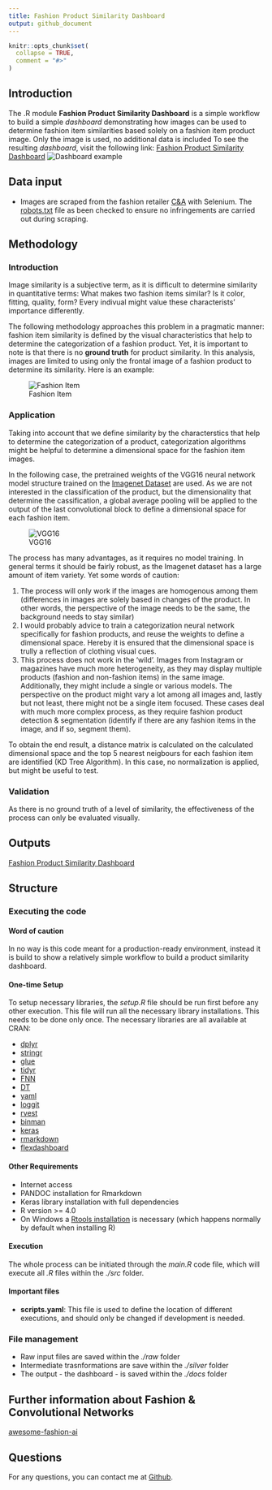 ```yaml
---
title: Fashion Product Similarity Dashboard
output: github_document
---
```


```r
knitr::opts_chunk$set(
  collapse = TRUE,
  comment = "#>"
)
```


## Introduction
The .R module **Fashion Product Similarity Dashboard** is a simple workflow to build a simple *dashboard* demonstrating how images can be used to determine fashion item similarities based solely on a fashion item product image. Only the image is used, no additional data is included To see the resulting *dashboard*, visit the following link:
[Fashion Product Similarity Dashboard](https://matbmeijer.github.io/fashion_product_similarity_dashboard/)
![Dashboard example](ressources/dashboard_example.png)

## Data input
- Images are scraped from the fashion retailer [C&A](https://www.c-and-a.com/es/es/shop) with Selenium. The [robots.txt](https://www.c-and-a.com/robots.txt) file as been checked to ensure no infringements are carried out during scraping.

## Methodology

### Introduction


Image similarity is a subjective term, as it is difficult to determine similarity in quantitative terms: 
What makes two fashion items similar? Is it color, fitting, quality, form? Every indivual might value these characterists' importance differently.

The following methodology approaches this problem in a pragmatic manner: fashion item similarity is defined by the visual characteristics that help to determine the categorization of a fashion product. Yet, it is important to note is that there is no **ground truth** for product similarity.
In this analysis, images are limited to using only the frontal image of a fashion product to determine its similarity. Here is an example:

![Fashion Item](ressources/fashion_item.jpg)

### Application

Taking into account that we define similarity by the characterstics that help to determine the categorization of a product, categorization algorithms might be helpful to determine a dimensional space for the fashion item images.

In the following case, the pretrained weights of the VGG16 neural network model structure trained on the [Imagenet Dataset](https://www.image-net.org/) are used. As we are not interested in the classification of the product, but the dimensionality that determine the cassification, a global average pooling will be applied to the output of the last convolutional block to define a dimensional space for each fashion item.

![VGG16](ressources/VGG16.png)

The process has many advantages, as it requires no model training. In general terms it should be fairly robust, as the Imagenet dataset has a large amount of item variety. Yet some words of caution:

1. The process will only work if the images are homogenous among them (differences in images are solely based in changes of the product. In other words, the perspective of the image needs to be the same, the background needs to stay similar)
2. I would probably advice to train a categorization neural network specifically for fashion products, and reuse the weights to define a dimensional space. Hereby it is ensured that the dimensional space is trully a reflection of clothing visual cues.
3. This process does not work in the 'wild'. Images from Instagram or magazines have much more heterogeneity, as they may display multiple products (fashion and non-fashion items) in the same image. Additionally, they might include a single or various models. The perspective on the product might vary a lot among all images and, lastly but not least, there might not be a single item focused. These cases deal with much more complex process, as they require fashion product detection & segmentation (identify if there are any fashion items in the image, and if so, segment them).

To obtain the end result, a distance matrix is calculated on the calculated dimensional space and the top 5 nearest neigbours for each fashion item are identified (KD Tree Algorithm). In this case, no normalization is applied, but might be useful to test.

### Validation
As there is no ground truth of a level of similarity, the effectiveness of the process can only be evaluated visually.

## Outputs
[Fashion Product Similarity Dashboard](https://matbmeijer.github.io/fashion_product_similarity_dashboard/)

## Structure

### Executing the code

#### Word of caution
In no way is this code meant for a production-ready environment, instead it is build to show a relatively simple workflow to build a product similarity dashboard.

#### One-time Setup
To setup necessary libraries, the *setup.R* file should be run first before any other execution. This file will run all the necessary library installations. This needs to be done only once. The necessary libraries are all available at CRAN:

- [dplyr](https://cran.r-project.org/web/packages/dplyr/index.html)
- [stringr](https://cran.r-project.org/web/packages/stringr/index.html)
- [glue](https://cran.r-project.org/web/packages/glue/index.html)
- [tidyr](https://cran.r-project.org/web/packages/tidyr/index.html)
- [FNN](https://cran.r-project.org/web/packages/FNN/index.html)
- [DT](https://cran.r-project.org/web/packages/DT/index.html)
- [yaml](https://cran.r-project.org/web/packages/yaml/index.html)
- [loggit](https://cran.r-project.org/web/packages/loggit/index.html)
- [rvest](https://cran.r-project.org/web/packages/rvest/index.html)
- [binman](https://cran.r-project.org/web/packages/binman/index.html)
- [keras](https://cran.r-project.org/web/packages/keras/index.html)
- [rmarkdown](https://cran.r-project.org/web/packages/rmarkdown/index.html)
- [flexdashboard](https://cran.r-project.org/web/packages/flexdashboard/index.html)

#### Other Requirements

- Internet access
- PANDOC installation for Rmarkdown
- Keras library installation with full dependencies
- R version >= 4.0
- On Windows a [Rtools installation](https://cran.r-project.org/bin/windows/Rtools/) is necessary (which happens normally by default when installing R)

#### Execution
The whole process can be initiated through the *main.R* code file, which will execute all *.R* files within the *./src* folder.


#### Important files
- **scripts.yaml**: This file is used to define the location of different executions, and should only be changed if development is needed.

### File management
- Raw input files are saved within the *./raw* folder
- Intermediate trasnformations are save within the *./silver* folder
- The output - the dashboard - is saved within the *./docs* folder

## Further information about Fashion & Convolutional Networks
[awesome-fashion-ai](https://github.com/ayushidalmia/awesome-fashion-ai)

## Questions
For any questions, you can contact me at [Github](https://github.com/matbmeijer).
